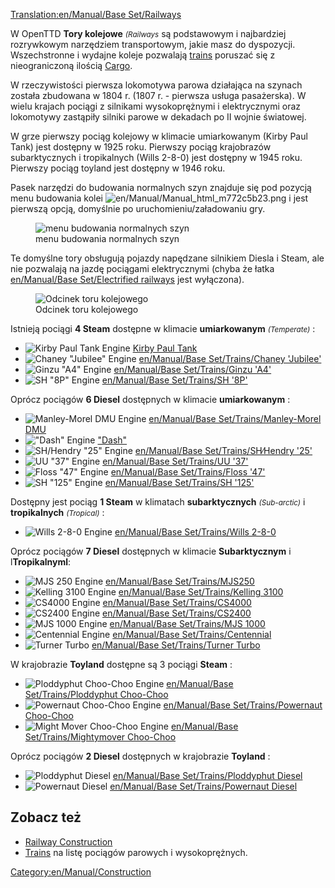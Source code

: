 [[Translation:en/Manual/Base Set/Railways]]
{{en/Manual/Base Set/Types of railways}}

W OpenTTD '''Tory kolejowe''' <small>''(Railways''</small> są podstawowym i najbardziej rozrywkowym narzędziem transportowym, jakie masz do dyspozycji. Wszechstronne i wydajne koleje pozwalają  [[pl/Manual/Pociągi|trains]] poruszać się z nieograniczoną ilością [[pl/Manual/Ładunek|Cargo]].

W rzeczywistości pierwsza lokomotywa parowa działająca na szynach została zbudowana w 1804 r. (1807 r. - pierwsza usługa pasażerska). W wielu krajach pociągi z silnikami wysokoprężnymi i elektrycznymi oraz lokomotywy zastąpiły silniki parowe w dekadach po II wojnie światowej.

W grze pierwszy pociąg kolejowy w klimacie umiarkowanym (Kirby Paul Tank) jest dostępny w 1925 roku. Pierwszy pociąg krajobrazów subarktycznych i tropikalnych (Wills 2-8-0) jest dostępny w 1945 roku. Pierwszy pociąg toyland jest dostępny w 1946 roku.

Pasek narzędzi do budowania normalnych szyn znajduje się pod pozycją menu budowania kolei  [[File:en/Manual/Manual html m772c5b23.png]] i jest pierwszą opcją, domyślnie po uruchomieniu/załadowaniu gry.

[[File:en/Manual/Openttd-rail1.png|none|menu budowania normalnych szyn]]

Te domyślne tory obsługują pojazdy napędzane silnikiem Diesla i Steam, ale nie pozwalają na jazdę pociągami elektrycznymi (chyba że łatka [[en/Manual/Base Set/Electrified railways]] jest wyłączona).

[[File:en/Manual/Base Set/Railway.png|none|frame|Odcinek toru kolejowego]]

Istnieją pociągi '''4 Steam''' dostępne w klimacie '''umiarkowanym''' <small>''(Temperate)''</small> :
*[[File:en/Manual/Base Set/Trains/Kirbypaultank.png|Kirby Paul Tank Engine]] [[pl/Manual/Base Set/Trains/Kirby Paul Tank|Kirby Paul Tank]]
*[[File:en/Manual/Base Set/Trains/Chaneyjubilee.png|Chaney "Jubilee" Engine]] [[en/Manual/Base Set/Trains/Chaney 'Jubilee']]
*[[File:en/Manual/Base Set/Trains/Ginzua4.png|Ginzu "A4" Engine]] [[en/Manual/Base Set/Trains/Ginzu 'A4']]
*[[File:en/Manual/Base Set/Trains/Sh8p.png|SH "8P" Engine]] [[en/Manual/Base Set/Trains/SH '8P']]
Oprócz pociągów '''6 Diesel''' dostępnych w klimacie '''umiarkowanym ''' :
*[[File:en/Manual/Base Set/Trains/Manleymoreldmu.png|Manley-Morel DMU Engine]] [[en/Manual/Base Set/Trains/Manley-Morel DMU]]
*[[File:en/Manual/Base Set/Trains/Dash.png|"Dash" Engine]] [[en/Manual/Base Set/Trains/Dash|"Dash"]]
*[[File:en/Manual/Base Set/Trains/Shhendry25.png|SH/Hendry "25" Engine]] [[en/Manual/Base Set/Trains/SH∕Hendry '25']]
*[[File:en/Manual/Base Set/Trains/Uu37.png|UU "37" Engine]] [[en/Manual/Base Set/Trains/UU '37']]
*[[File:en/Manual/Base Set/Trains/Floss47.png|Floss "47" Engine]] [[en/Manual/Base Set/Trains/Floss '47']]
*[[File:en/Manual/Base Set/Trains/Sh125.png|SH "125" Engine]] [[en/Manual/Base Set/Trains/SH '125']]


Dostępny jest pociąg '''1 Steam''' w klimatach '''subarktycznych''' <small>''(Sub-arctic)''</small> i  '''tropikalnych''' <small>''(Tropical)''</small> :
*[[File:en/Manual/Base Set/Trains/Wills280.png|Wills 2-8-0 Engine]] [[en/Manual/Base Set/Trains/Wills 2-8-0]]
Oprócz pociągów '''7 Diesel''' dostępnych w klimacie '''Subarktycznym''' i l'''Tropikalnyml''':
*[[File:en/Manual/Base Set/Trains/Mjs250.png|MJS 250 Engine]] [[en/Manual/Base Set/Trains/MJS250]]
*[[File:en/Manual/Base Set/Trains/Kelling3100.png|Kelling 3100 Engine]] [[en/Manual/Base Set/Trains/Kelling 3100]]
*[[File:en/Manual/Base Set/Trains/Cs4000.png|CS4000 Engine]] [[en/Manual/Base Set/Trains/CS4000]]
*[[File:en/Manual/Base Set/Trains/Cs2400.png|CS2400 Engine]] [[en/Manual/Base Set/Trains/CS2400]]
*[[File:en/Manual/Base Set/Trains/Mjs1000.png|MJS 1000 Engine]] [[en/Manual/Base Set/Trains/MJS 1000]]
*[[File:en/Manual/Base Set/Trains/Centennial.png|Centennial Engine]] [[en/Manual/Base Set/Trains/Centennial]]
*[[File:en/Manual/Base Set/Trains/Turnerturbo.png|Turner Turbo]] [[en/Manual/Base Set/Trains/Turner Turbo]]


W krajobrazie '''Toyland''' dostępne są 3 pociągi '''Steam''' :
*[[File:en/Manual/Base Set/Trains/Ploddyphutchoochoo.png|Ploddyphut Choo-Choo Engine]] [[en/Manual/Base Set/Trains/Ploddyphut Choo-Choo]]
*[[File:en/Manual/Base Set/Trains/Powernautchoochoo.png|Powernaut Choo-Choo Engine]] [[en/Manual/Base Set/Trains/Powernaut Choo-Choo]]
*[[File:en/Manual/Base Set/Trains/Mightymoverchoochoo.png|Might Mover Choo-Choo Engine]] [[en/Manual/Base Set/Trains/Mightymover Choo-Choo]]
Oprócz pociągów  '''2 Diesel''' dostępnych w krajobrazie '''Toyland''' :
*[[File:en/Manual/Base Set/Trains/Ploddyphutdiesel.png|Ploddyphut Diesel]] [[en/Manual/Base Set/Trains/Ploddyphut Diesel]]
*[[File:en/Manual/Base Set/Trains/Powernautdiesel.png|Powernaut Diesel]] [[en/Manual/Base Set/Trains/Powernaut Diesel]]

==Zobacz też==
*[[pl/Manual/Linie kolejowe|Railway Construction]]
*[[pl/Manual/Pociągi|Trains]] na listę pociągów parowych i wysokoprężnych.

[[Category:en/Manual/Construction]]